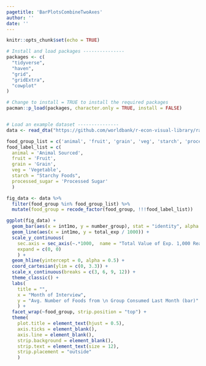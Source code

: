 ```yaml
---
pagetitle: 'BarPlotsCombineTwoAxes'
author: ''
date: ''
---
```


```r
knitr::opts_chunk$set(echo = TRUE)
```

```r

# Install and load packages ---------------
packages <- c(
  "tidyverse",
  "haven",
  "grid",
  "gridExtra",
  "cowplot"
)

# Change to install = TRUE to install the required packages
pacman::p_load(packages, character.only = TRUE, install = FALSE)


# Load an example dataset ---------------
data <- read_dta("https://github.com/worldbank/r-econ-visual-library/raw/master/Library/Data/BarPlotsCombineTwoAxes.dta")

food_group_list = c('animal', 'fruit', 'grain', 'veg', 'starch', 'processed_sugar')
food_label_list = c(
  animal = 'Animal Sourced',
  fruit = 'Fruit',
  grain = 'Grain',
  veg = 'Vegetable',
  starch = "Starchy Foods",
  processed_sugar = 'Processed Sugar'
  )

fig_data <- data %>%
  filter(food_group %in% food_group_list) %>%
  mutate(food_group = recode_factor(food_group, !!!food_label_list))

ggplot(fig_data) +
  geom_bar(aes(x = int1mo, y = number_group), stat = "identity", alpha = .6, width = .4) +
  geom_line(aes(x = int1mo, y = total_exp / 1000)) +
  scale_y_continuous(
    sec.axis = sec_axis(~.*1000,  name = "Total Value of Exp. 1,000 Real Tz Sh. (line)"), 
    expand = c(0, 0)
    ) +
  geom_hline(yintercept = 0, alpha = 0.5) +
  coord_cartesian(ylim = c(0, 3.3)) +
  scale_x_continuous(breaks = c(3, 6, 9, 12)) +
  theme_classic() +
  labs(
    title = "",
    x = "Month of Interview",
    y = "Avg. Number of Foods from \n Group Consumed Last Month (bar)"
    ) +
  facet_wrap(~food_group, strip.position = "top") +
  theme(
    plot.title = element_text(hjust = 0.5),
    axis.ticks = element_blank(),
    axis.line = element_blank(),
    strip.background = element_blank(),
    strip.text = element_text(size = 12),
    strip.placement = "outside"
    )

```


